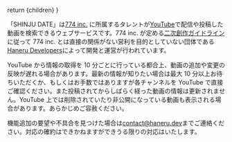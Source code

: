 
  return <Markdown title="SHINJU DATEとは?">{children}</Markdown>
}

「SHINJU DATE」は[774 inc.] に所属するタレントが[YouTube]で配信や投稿した動画を検索できるウェブサービスです。774 inc. が定める[二次創作ガイドライン][guideline]に従って 774 inc. とは直接の関係がない営利を目的としていない団体である[Haneru Developers]によって開発と運営が行われています。

YouTube から情報の取得を 10 分ごとに行っている都合上、動画の追加や変更の反映が遅れる場合があります。最新の情報が知りたい場合は最大 10 分以上お待ちいただくか、もしくはお手数ではありますが各チャンネルを YouTube で直接ご確認ください。また投稿されてからしばらく経った動画の情報は更新されません。YouTube 上では削除されていたり非公開になっている動画も表示される場合があります。あらかじめご容赦ください。

機能追加の要望や不具合を見つけた場合は<contact@haneru.dev>までご連絡ください。対応の確約はできかねますができうる限りの対応はいたします。

[774 inc.]: https://www.774.ai/ '公式｜774 inc.'
[youtube]: https://www.youtube.com/
[guideline]: https://www.774.ai/guideline '二次創作ガイドライン | 774 inc.'
[haneru developers]: https://haneru.dev/ 'ねるねるアプリの世界へようこそ | Haneru Developers'
[typescript]: https://www.typescriptlang.org/ 'TypeScript: JavaScript With Syntax For Types.'
[source code]: https://github.com/inabagumi/shinju-date 'inabagumi/shinju-date: SHINJU DATE is a web service for searching videos.'
